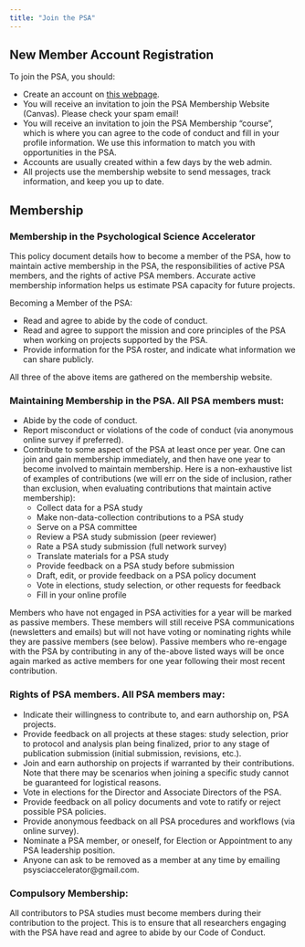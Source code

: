 ```yaml
---
title: "Join the PSA"
---
```


## New Member Account Registration

To join the PSA, you should:

- Create an account on [this webpage](https://member.psysciacc.org/).
- You will receive an invitation to join the PSA Membership Website (Canvas). Please check your spam email!
- You will receive an invitation to join the PSA Membership "course", which is where you can agree to the code of conduct and fill in your profile information. We use this information to match you with opportunities in the PSA.
- Accounts are usually created within a few days by the web admin. 
- All projects use the membership website to send messages, track information, and keep you up to date. 

## Membership

### Membership in the Psychological Science Accelerator

This policy document details how to become a member of the PSA, how to maintain active membership in the PSA, the responsibilities of active PSA members, and the rights of active PSA members. Accurate active membership information helps us estimate PSA capacity for future projects.

Becoming a Member of the PSA:

- Read and agree to abide by the code of conduct.
- Read and agree to support the mission and core principles of the PSA when working on projects supported by the PSA.
- Provide information for the PSA roster, and indicate what information we can share publicly.

All three of the above items are gathered on the membership website. 

### Maintaining Membership in the PSA. All PSA members must:

- Abide by the code of conduct.
- Report misconduct or violations of the code of conduct (via anonymous online survey if preferred).
- Contribute to some aspect of the PSA at least once per year. One can join and gain membership immediately, and then have one year to become involved to maintain membership. Here is a non-exhaustive list of examples of contributions (we will err on the side of inclusion, rather than exclusion, when evaluating contributions that maintain active membership):
  - Collect data for a PSA study
  - Make non-data-collection contributions to a PSA study
  - Serve on a PSA committee
  - Review a PSA study submission (peer reviewer)
  - Rate a PSA study submission (full network survey)
  - Translate materials for a PSA study
  - Provide feedback on a PSA study before submission
  - Draft, edit, or provide feedback on a PSA policy document
  - Vote in elections, study selection, or other requests for feedback
  - Fill in your online profile

Members who have not engaged in PSA activities for a year will be marked as passive members. These members will still receive PSA communications (newsletters and emails) but will not have voting or nominating rights while they are passive members (see below). Passive members who re-engage with the PSA by contributing in any of the-above listed ways will be once again marked as active members for one year following their most recent contribution.

### Rights of PSA members. All PSA members may:

- Indicate their willingness to contribute to, and earn authorship on, PSA projects.
- Provide feedback on all projects at these stages: study selection, prior to protocol and analysis plan being finalized, prior to any stage of publication submission (initial submission, revisions, etc.).
- Join and earn authorship on projects if warranted by their contributions. Note that there may be scenarios when joining a specific study cannot be guaranteed for logistical reasons.
- Vote in elections for the Director and Associate Directors of the PSA.
- Provide feedback on all policy documents and vote to ratify or reject possible PSA policies.
- Provide anonymous feedback on all PSA procedures and workflows (via online survey).
- Nominate a PSA member, or oneself, for Election or Appointment to any PSA leadership position.
- Anyone can ask to be removed as a member at any time by emailing psysciaccelerator@gmail.com.

### Compulsory Membership:

All contributors to PSA studies must become members during their contribution to the project. This is to ensure that all researchers engaging with the PSA have read and agree to abide by our Code of Conduct.
